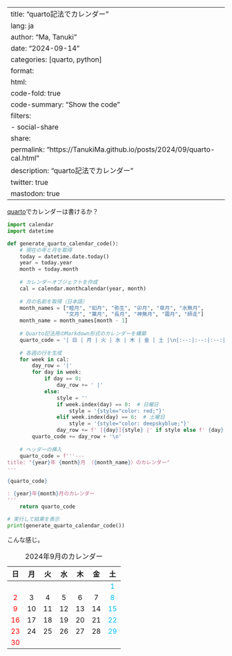 
---
title: "quarto記法でカレンダー"
lang: ja
author: "Ma, Tanuki"
date: "2024-09-14"
categories: [quarto, python]
format:
  html:
    code-fold: true
    code-summary: "Show the code"
filters:
  - social-share
share:
  permalink: "https://TanukiMa.github.io/posts/2024/09/quarto-cal.html"
  description: "quarto記法でカレンダー"
  twitter: true
  mastodon: true
---

[quarto](https://quarto/)でカレンダーは書けるか？

```python
import calendar
import datetime

def generate_quarto_calendar_code():
    # 現在の年と月を取得
    today = datetime.date.today()
    year = today.year
    month = today.month
    
    # カレンダーオブジェクトを作成
    cal = calendar.monthcalendar(year, month)
    
    # 月の名前を取得（日本語）
    month_names = ["睦月", "如月", "弥生", "卯月", "皐月", "水無月",
                   "文月", "葉月", "長月", "神無月", "霜月", "師走"]
    month_name = month_names[month - 1]
    
    # Quarto記法用のMarkdown形式のカレンダーを構築
    quarto_code = '| 日 | 月 | 火 | 水 | 木 | 金 | 土 |\n|:--:|:--:|:--:|:--:|:--:|:--:|:--:|\n'
    
    # 各週の行を生成
    for week in cal:
        day_row = '|'
        for day in week:
            if day == 0:
                day_row += ' |'
            else:
                style = ''
                if week.index(day) == 0:  # 日曜日
                    style = '{style="color: red;"}'
                elif week.index(day) == 6:  # 土曜日
                    style = '{style="color: deepskyblue;"}'
                day_row += f' [{day}]{style} |' if style else f' {day} |'
        quarto_code += day_row + '\n'
    
    # ヘッダーの挿入
    quarto_code = f'''---
title: "{year}年 {month}月 （{month_name}）のカレンダー"
---

{quarto_code}

: {year}年{month}月のカレンダー
'''
    return quarto_code

# 実行して結果を表示
print(generate_quarto_calendar_code())
```

こんな感じ。

| 日 | 月 | 火 | 水 | 木 | 金 | 土 |
|:--:|:--:|:--:|:--:|:--:|:--:|:--:|
| | | | | | | [1]{style="color: deepskyblue;"} |
| [2]{style="color: red;"} | 3 | 4 | 5 | 6 | 7 | [8]{style="color: deepskyblue;"} |
| [9]{style="color: red;"} | 10 | 11 | 12 | 13 | 14 | [15]{style="color: deepskyblue;"} |
| [16]{style="color: red;"} | 17 | 18 | 19 | 20 | 21 | [22]{style="color: deepskyblue;"} |
| [23]{style="color: red;"} | 24 | 25 | 26 | 27 | 28 | [29]{style="color: deepskyblue;"} |
| [30]{style="color: red;"} | | | | | | |


: 2024年9月のカレンダー

